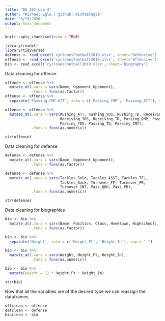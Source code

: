 ```yaml
---
title: "DS 202 Lab 4"
author: "Michael Egle | github: michaelegle"
date: "3/19/2020"
output: html_document
---
```


```r
knitr::opts_chunk$set(echo = TRUE)
```

```r
library(readxl)
library(tidyverse)
defense <- read_excel('cyclonesFootball2019.xlsx', sheet='Defensive')
offense <- read_excel('cyclonesFootball2019.xlsx', sheet='Offensive')
bio <- read_excel('cyclonesFootball2019.xlsx', sheet='Biography')
```


Data cleaning for offense
```r
offense <- offense %>%
  mutate_at(.vars = vars(Name, Opponent_Opponent),
            .funs = funs(as.factor))
offense <- offense %>%
  separate('Passing_CMP-ATT', into = c('Passing_CMP', 'Passing_ATT'), sep = '-\r\n')

offense <- offense %>%
  mutate_at(.vars = vars(Rushing_ATT, Rushing_YDS, Rushing_TD, Receiving_REC,
                         Receiving_YDS, Receiving_TD, Passing_CMP, Passing_ATT,
                         Passing_YDS, Passing_TD, Passing_INT),
            .funs = funs(as.numeric))
```

```r
str(offense)
```

Data cleaning for defense
```r
defense <- defense %>%
  mutate_at(.vars = vars(Name, Opponent_Opponent),
            .funs = funs(as.factor))

defense <- defense %>%
  mutate_at(.vars = vars(Tackles_Solo, Tackles_ASST, Tackles_TFL,
                         Tackles_Sack, Turnover_FF, Turnover_FR,
                         Turnover_INT, Pass_QBH, Pass_PB),
            .funs = funs(as.numeric))
```

```r
str(defense)
```

Data cleaning for biographies

```r
bio <- bio %>%
  mutate_at(.vars = vars(Name, Position, Class, Hometown, Highschool),
            .funs = funs(as.factor))

bio <- bio %>%
  separate('Height', into = c('Height_Ft', 'Height_In'), sep = "-")

bio <- bio %>%
  mutate_at(.vars = vars(Weight, Height_Ft, Height_In),
            .funs = funs(as.numeric))

bio <- bio %>%
  mutate(Height = 12 * Height_Ft + Height_In)
```

```r
str(bio)
```

Now that all the variables are of the desired type we can reassign the dataframes
```r
offclean <- offense
defclean <- defense
bioclean <- bio
```




